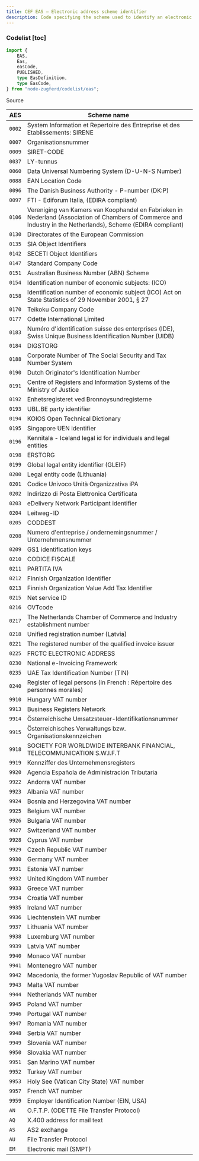 ```yaml
---
title: CEF EAS — Electronic address scheme identifier
description: Code specifying the scheme used to identify an electronic address.
---
```



### Codelist [toc]

```ts
import {
	EAS,
	Eas,
	easCode,
	PUBLISHED,
	type EasDefinition,
	type EasCode,
} from "node-zugferd/codelist/eas";

```

<div className="w-fit">
<Link href="https://github.com/jslno/node-zugferd/blob/main/packages/node-zugferd/scripts/codelists/eas/output.xml" rel="noreferrer noopener" target="_blank">
Source
</Link>
</div>

<table className="[&_*>_*]:mt-0! [&_*>_*]:mb-0!">
<colgroup>
<col />
<col />
</colgroup>
<thead>
<tr>
<th>
AES
</th>
<th>
Scheme name
</th>
</tr>
</thead>
<tbody>
<tr>
<td>
<code>0002</code>
</td>
<td>
System Information et Repertoire des Entreprise et des Etablissements: SIRENE
</td>
</tr>
<tr>
<td>
<code>0007</code>
</td>
<td>
Organisationsnummer
</td>
</tr>
<tr>
<td>
<code>0009</code>
</td>
<td>
SIRET-CODE
</td>
</tr>
<tr>
<td>
<code>0037</code>
</td>
<td>
LY-tunnus
</td>
</tr>
<tr>
<td>
<code>0060</code>
</td>
<td>
Data Universal Numbering System (D-U-N-S Number)
</td>
</tr>
<tr>
<td>
<code>0088</code>
</td>
<td>
EAN Location Code
</td>
</tr>
<tr>
<td>
<code>0096</code>
</td>
<td>
The Danish Business Authority - P-number (DK:P)
</td>
</tr>
<tr>
<td>
<code>0097</code>
</td>
<td>
FTI - Ediforum Italia, (EDIRA compliant)
</td>
</tr>
<tr>
<td>
<code>0106</code>
</td>
<td>
Vereniging van Kamers van Koophandel en Fabrieken in Nederland (Association of
Chambers of Commerce and Industry in the Netherlands), Scheme (EDIRA compliant)
</td>
</tr>
<tr>
<td>
<code>0130</code>
</td>
<td>
Directorates of the European Commission
</td>
</tr>
<tr>
<td>
<code>0135</code>
</td>
<td>
SIA Object Identifiers
</td>
</tr>
<tr>
<td>
<code>0142</code>
</td>
<td>
SECETI Object Identifiers
</td>
</tr>
<tr>
<td>
<code>0147</code>
</td>
<td>
Standard Company Code
</td>
</tr>
<tr>
<td>
<code>0151</code>
</td>
<td>
Australian Business Number (ABN) Scheme
</td>
</tr>
<tr>
<td>
<code>0154</code>
</td>
<td>
Identification number of economic subjects: (ICO)
</td>
</tr>
<tr>
<td>
<code>0158</code>
</td>
<td>
Identification number of economic subject (ICO) Act on State Statistics of 29 November 2001, § 27
</td>
</tr>
<tr>
<td>
<code>0170</code>
</td>
<td>
Teikoku Company Code
</td>
</tr>
<tr>
<td>
<code>0177</code>
</td>
<td>
Odette International Limited
</td>
</tr>
<tr>
<td>
<code>0183</code>
</td>
<td>
Numéro d'identification suisse des enterprises (IDE), Swiss Unique Business Identification Number (UIDB)
</td>
</tr>
<tr>
<td>
<code>0184</code>
</td>
<td>
DIGSTORG
</td>
</tr>
<tr>
<td>
<code>0188</code>
</td>
<td>
Corporate Number of The Social Security and Tax Number System
</td>
</tr>
<tr>
<td>
<code>0190</code>
</td>
<td>
Dutch Originator's Identification Number
</td>
</tr>
<tr>
<td>
<code>0191</code>
</td>
<td>
Centre of Registers and Information Systems of the Ministry of Justice
</td>
</tr>
<tr>
<td>
<code>0192</code>
</td>
<td>
Enhetsregisteret ved Bronnoysundregisterne
</td>
</tr>
<tr>
<td>
<code>0193</code>
</td>
<td>
UBL.BE party identifier
</td>
</tr>
<tr>
<td>
<code>0194</code>
</td>
<td>
KOIOS Open Technical Dictionary
</td>
</tr>
<tr>
<td>
<code>0195</code>
</td>
<td>
Singapore UEN identifier
</td>
</tr>
<tr>
<td>
<code>0196</code>
</td>
<td>
Kennitala - Iceland legal id for individuals and legal entities
</td>
</tr>
<tr>
<td>
<code>0198</code>
</td>
<td>
ERSTORG
</td>
</tr>
<tr>
<td>
<code>0199</code>
</td>
<td>
Global legal entity identifier (GLEIF)
</td>
</tr>
<tr>
<td>
<code>0200</code>
</td>
<td>
Legal entity code (Lithuania)
</td>
</tr>
<tr>
<td>
<code>0201</code>
</td>
<td>
Codice Univoco Unità Organizzativa iPA
</td>
</tr>
<tr>
<td>
<code>0202</code>
</td>
<td>
Indirizzo di Posta Elettronica Certificata
</td>
</tr>
<tr>
<td>
<code>0203</code>
</td>
<td>
eDelivery Network Participant identifier
</td>
</tr>
<tr>
<td>
<code>0204</code>
</td>
<td>
Leitweg-ID
</td>
</tr>
<tr>
<td>
<code>0205</code>
</td>
<td>
CODDEST
</td>
</tr>
<tr>
<td>
<code>0208</code>
</td>
<td>
Numero d'entreprise / ondernemingsnummer / Unternehmensnummer
</td>
</tr>
<tr>
<td>
<code>0209</code>
</td>
<td>
GS1 identification keys
</td>
</tr>
<tr>
<td>
<code>0210</code>
</td>
<td>
CODICE FISCALE
</td>
</tr>
<tr>
<td>
<code>0211</code>
</td>
<td>
PARTITA IVA
</td>
</tr>
<tr>
<td>
<code>0212</code>
</td>
<td>
Finnish Organization Identifier
</td>
</tr>
<tr>
<td>
<code>0213</code>
</td>
<td>
Finnish Organization Value Add Tax Identifier
</td>
</tr>
<tr>
<td>
<code>0215</code>
</td>
<td>
Net service ID
</td>
</tr>
<tr>
<td>
<code>0216</code>
</td>
<td>
OVTcode
</td>
</tr>
<tr>
<td>
<code>0217</code>
</td>
<td>
The Netherlands Chamber of Commerce and Industry establishment number
</td>
</tr>
<tr>
<td>
<code>0218</code>
</td>
<td>
Unified registration number (Latvia)
</td>
</tr>
<tr>
<td>
<code>0221</code>
</td>
<td>
The registered number of the qualified invoice issuer
</td>
</tr>
<tr>
<td>
<code>0225</code>
</td>
<td>
FRCTC ELECTRONIC ADDRESS
</td>
</tr>
<tr>
<td>
<code>0230</code>
</td>
<td>
National e-Invoicing Framework
</td>
</tr>
<tr>
<td>
<code>0235</code>
</td>
<td>
UAE Tax Identification Number (TIN)
</td>
</tr>
<tr>
<td>
<code>0240</code>
</td>
<td>
Register of legal persons (in French : Répertoire des personnes morales)
</td>
</tr>
<tr>
<td>
<code>9910</code>
</td>
<td>
Hungary VAT number
</td>
</tr>
<tr>
<td>
<code>9913</code>
</td>
<td>
Business Registers Network
</td>
</tr>
<tr>
<td>
<code>9914</code>
</td>
<td>
Österreichische Umsatzsteuer-Identifikationsnummer
</td>
</tr>
<tr>
<td>
<code>9915</code>
</td>
<td>
Österreichisches Verwaltungs bzw.
Organisationskennzeichen
</td>
</tr>
<tr>
<td>
<code>9918</code>
</td>
<td>
SOCIETY FOR WORLDWIDE INTERBANK FINANCIAL, TELECOMMUNICATION S.W.I.F.T
</td>
</tr>
<tr>
<td>
<code>9919</code>
</td>
<td>
Kennziffer des Unternehmensregisters
</td>
</tr>
<tr>
<td>
<code>9920</code>
</td>
<td>
Agencia Española de Administración Tributaria
</td>
</tr>
<tr>
<td>
<code>9922</code>
</td>
<td>
Andorra VAT number
</td>
</tr>
<tr>
<td>
<code>9923</code>
</td>
<td>
Albania VAT number
</td>
</tr>
<tr>
<td>
<code>9924</code>
</td>
<td>
Bosnia and Herzegovina VAT number
</td>
</tr>
<tr>
<td>
<code>9925</code>
</td>
<td>
Belgium VAT number
</td>
</tr>
<tr>
<td>
<code>9926</code>
</td>
<td>
Bulgaria VAT number
</td>
</tr>
<tr>
<td>
<code>9927</code>
</td>
<td>
Switzerland VAT number
</td>
</tr>
<tr>
<td>
<code>9928</code>
</td>
<td>
Cyprus VAT number
</td>
</tr>
<tr>
<td>
<code>9929</code>
</td>
<td>
Czech Republic VAT number
</td>
</tr>
<tr>
<td>
<code>9930</code>
</td>
<td>
Germany VAT number
</td>
</tr>
<tr>
<td>
<code>9931</code>
</td>
<td>
Estonia VAT number
</td>
</tr>
<tr>
<td>
<code>9932</code>
</td>
<td>
United Kingdom VAT number
</td>
</tr>
<tr>
<td>
<code>9933</code>
</td>
<td>
Greece VAT number
</td>
</tr>
<tr>
<td>
<code>9934</code>
</td>
<td>
Croatia VAT number
</td>
</tr>
<tr>
<td>
<code>9935</code>
</td>
<td>
Ireland VAT number
</td>
</tr>
<tr>
<td>
<code>9936</code>
</td>
<td>
Liechtenstein VAT number
</td>
</tr>
<tr>
<td>
<code>9937</code>
</td>
<td>
Lithuania VAT number
</td>
</tr>
<tr>
<td>
<code>9938</code>
</td>
<td>
Luxemburg VAT number
</td>
</tr>
<tr>
<td>
<code>9939</code>
</td>
<td>
Latvia VAT number
</td>
</tr>
<tr>
<td>
<code>9940</code>
</td>
<td>
Monaco VAT number
</td>
</tr>
<tr>
<td>
<code>9941</code>
</td>
<td>
Montenegro VAT number
</td>
</tr>
<tr>
<td>
<code>9942</code>
</td>
<td>
Macedonia, the former Yugoslav Republic of VAT number
</td>
</tr>
<tr>
<td>
<code>9943</code>
</td>
<td>
Malta VAT number
</td>
</tr>
<tr>
<td>
<code>9944</code>
</td>
<td>
Netherlands VAT number
</td>
</tr>
<tr>
<td>
<code>9945</code>
</td>
<td>
Poland VAT number
</td>
</tr>
<tr>
<td>
<code>9946</code>
</td>
<td>
Portugal VAT number
</td>
</tr>
<tr>
<td>
<code>9947</code>
</td>
<td>
Romania VAT number
</td>
</tr>
<tr>
<td>
<code>9948</code>
</td>
<td>
Serbia VAT number
</td>
</tr>
<tr>
<td>
<code>9949</code>
</td>
<td>
Slovenia VAT number
</td>
</tr>
<tr>
<td>
<code>9950</code>
</td>
<td>
Slovakia VAT number
</td>
</tr>
<tr>
<td>
<code>9951</code>
</td>
<td>
San Marino VAT number
</td>
</tr>
<tr>
<td>
<code>9952</code>
</td>
<td>
Turkey VAT number
</td>
</tr>
<tr>
<td>
<code>9953</code>
</td>
<td>
Holy See (Vatican City State) VAT number
</td>
</tr>
<tr>
<td>
<code>9957</code>
</td>
<td>
French VAT number
</td>
</tr>
<tr>
<td>
<code>9959</code>
</td>
<td>
Employer Identification Number (EIN, USA)
</td>
</tr>
<tr>
<td>
<code>AN</code>
</td>
<td>
O.F.T.P. (ODETTE File Transfer Protocol)
</td>
</tr>
<tr>
<td>
<code>AQ</code>
</td>
<td>
X.400 address for mail text
</td>
</tr>
<tr>
<td>
<code>AS</code>
</td>
<td>
AS2 exchange
</td>
</tr>
<tr>
<td>
<code>AU</code>
</td>
<td>
File Transfer Protocol
</td>
</tr>
<tr>
<td>
<code>EM</code>
</td>
<td>
Electronic mail (SMPT)
</td>
</tr>
</tbody>
</table>
